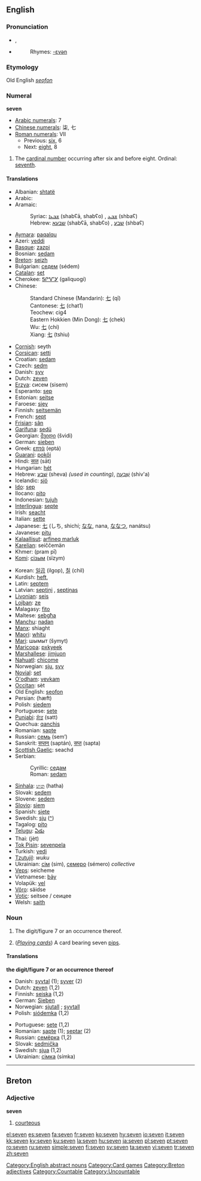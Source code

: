 ==English==

{{rank|political|reading|German|776|seven|notice|week|stone}}

===Pronunciation===
*{{IPA|/ˈsɛvən/}}, {{SAMPA|/"sEv@n/}}
*{{audio|en-us-seven.ogg|Audio (US)}}
*:Rhymes: [[Rhymes:English:-ɛvən|-ɛvən]]

===Etymology===
Old English ''[[seofon]]''

===Numeral===
{{wikipedia}}
'''seven'''

*[[w:Arabic numerals|Arabic numerals]]: 7
*[[w:Chinese numerals|Chinese numerals]]: 柒, 七
*[[w:Roman numerals|Roman numerals]]: VII
**Previous: [[six]], 6
**Next: [[eight]], 8

# {{cardinal}} The [[cardinal number]] occurring after six and before eight. Ordinal: [[seventh]].

====Translations====
{{top}}
*Albanian: [[shtatë]]
*Arabic: {{ARchar|[[سبعة]]}} {{Unicode|(sábʕa)}}
*Aramaic:
*:Syriac: [[ܫܒܥܐ]] (shabʕā, shabʕo) {{m}}, [[ܫܒܥ]] (shbaʕ) {{f}}
*:Hebrew: [[שבעא]] (shabʕā, shabʕo) {{m}}, [[שבע]] (shbaʕ) {{f}}
*[[Aymara]]: [[paqalqu]]
*Azeri: [[yeddi]]
*[[Basque]]: [[zazpi]]
*Bosnian: [[sedam#Bosnian|sedam]]
*[[Breton]]: [[seizh]]
*Bulgarian: [[седем]] (sédem)
*[[Catalan]]: [[set]]
*Cherokee: [[ᎦᎵᏉᎩ]] (galiquogi)
*Chinese:
*:Standard Chinese (Mandarin): [[七]] (qī)
*:Cantonese: [[七]] (chat1)
*:Teochew: cig4
*:Eastern Hokkien (Min Dong): [[七]] (chek)
*:Wu: [[七]] (chi)
*:Xiang: [[七]] (tshiu)
*[[Cornish]]: seyth
*[[Corsican]]: [[setti]]
*Croatian: [[sedam#Croatian|sedam]]
*Czech: [[sedm]]
*Danish: [[syv]]
*Dutch: [[zeven]]
*[[Erzya]]: сисем (sisem)
*Esperanto: [[sep]]
*Estonian: [[seitse]]
*Faroese: [[sjey]]
*Finnish: [[seitsemän]]
*French: [[sept]]
*[[Frisian]]: [[sân]]
*[[Garífuna]]: [[sedü]]
*Georgian: [[შვიდი]] (švidi)
*German: [[sieben]]
*Greek: [[επτά]] (eptá)
*[[Guarani]]: [[pokõi]]
*Hindi: [[सात]] (sāt)
*Hungarian: [[hét]]
*Hebrew: [[שבע|שֶׁבַע]] (sheva) {{f}} ''(used in counting)'', [[שבעה|שִׁבְעָה]] (shiv'a) {{m}}
*Icelandic: [[sjö]]
*[[Ido]]: [[sep]]
*Ilocano: [[pito]]
*Indonesian: [[tujuh]]
*[[Interlingua]]: [[septe]]
*Irish: [[seacht]]
*Italian: [[sette]]
*Japanese: [[七]] (しち, shichí; [[なな]], nana, [[ななつ]], nanátsu)
*Javanese: [[pitu]]
*[[Kalaallisut]]: [[arfineq marluk]]
*[[Karelian]]: seiččemän
*Khmer: {{KMchar|[[ប្រាំពីរ]]}} (pram pī)
*[[Komi]]: [[сізым]] (sïzym)
{{mid}}
*Korean: [[일곱]] (ilgop), [[칠]] (chil)
*Kurdish: [[heft]], {{KUchar|[[حه‌وت]]}}
*Latin: [[septem]]
*Latvian: [[septiņi]] {{m}}, [[septiņas]] {{f}}
*[[Livonian]]: [[seis]]
*[[Lojban]]: [[ze]]
*Malagasy: [[fito]]
*Maltese: [[sebgħa]]
*[[Manchu]]: [[nadan]]
*[[Manx]]: shiaght
*[[Maori]]: [[whitu]]
*[[Mari]]: шымыт (šymyt)
*[[Maricopa]]: [[pxkyeek]]
*[[Marshallese]]: [[jimjuon]]
*[[Nahuatl]]: [[chicome]]
*Norwegian: [[sju]], [[syv]]
*[[Novial]]: [[set]]
*[[O'odham]]: [[vevkam]]
*[[Occitan]]: sèt
*Old English: [[seofon]]
*Persian: {{FAchar|[[هفت|هَفت]]}} (hæft)
*Polish: [[siedem]]
*Portuguese: [[sete]]
*[[Punjabi]]: [[ਸੱਤ]] (satt)
*Quechua: [[qanchis]]
*Romanian: [[şapte]]
*Russian: [[семь]] (sem’)
*Sanskrit: [[सप्तन्]] (saptán), [[सप्त]] (sapta)
*[[Scottish Gaelic]]: seachd
*Serbian:
*:Cyrillic: [[седам#Serbian|седам]]
*:Roman: [[sedam#Serbian|sedam]]
*[[Sinhala]]: [[හත]] (hatha)
*Slovak: [[sedem#Slovak|sedem]]
*Slovene: [[sedem]]
*[[Slovio]]: [[siem]]
*Spanish: [[siete]]
*Swedish: [[sju]] ([[:sv:sju|^]])
*Tagalog: [[pito]]
*[[Telugu]]: [[ఏడు]]
*Thai: {{THchar|[[เจ็ด]]}} (jèt)
*[[Tok Pisin]]: [[sevenpela]]
*Turkish: [[yedi]]
*[[Tzutujil]]: ''wuku''
*Ukrainian: [[сім]] (sim), [[семеро]] (sémero) ''collective''
*[[Veps]]: seicheme
*Vietnamese: [[bảy]]
*Volapük: [[vel]]
*[[Võro]]: säidse
*[[Votic]]: seitsee / сеицее
*Welsh: [[saith]]
{{bottom}}

===Noun===
{{en-noun|s|-}}

# The digit/figure 7 or an occurrence thereof.
# {{countable}} (''[[playing_cards|Playing cards]]'') A card bearing seven [[pip]]s.

====Translations====
{{rfc-trans}}
'''the digit/figure 7 or an occurrence thereof'''
{{top}}
*Danish: [[syvtal]] {{n}} (1); [[syver]] {{c}} (2)
*Dutch: [[zeven]] {{f}} (1,2)
*Finnish: [[seiska]] (1,2)
*German: [[Sieben]] {{f}}
*Norwegian: [[sjutall]] {{n}}; [[syvtall]] {{n}}
*Polish: [[siódemka]] {{f}} (1,2)
{{mid}}
*Portuguese: [[sete]] {{m}} (1,2)
*Romanian: [[şapte]] {{m}} (1); [[şeptar]] {{m}} (2)
*Russian: [[семёрка]] {{f}} (1,2)
*Slovak: [[sedmička#Slovak|sedmička]] {{f}}
*Swedish: [[sjua]] (1,2)
*Ukrainian: [[сімка]] (símka) {{f}}
{{bottom}}

[[Category:English abstract nouns]]

----

==Breton==

===Adjective===
'''seven'''

# [[courteous]]

[[Category:Card games]]
[[Category:Breton adjectives]]
[[Category:Countable]]
[[Category:Uncountable]]

[[el:seven]]
[[es:seven]]
[[fa:seven]]
[[fr:seven]]
[[ko:seven]]
[[hy:seven]]
[[io:seven]]
[[it:seven]]
[[kk:seven]]
[[ky:seven]]
[[ku:seven]]
[[la:seven]]
[[hu:seven]]
[[ja:seven]]
[[pl:seven]]
[[pt:seven]]
[[ro:seven]]
[[ru:seven]]
[[simple:seven]]
[[fi:seven]]
[[sv:seven]]
[[ta:seven]]
[[vi:seven]]
[[tr:seven]]
[[zh:seven]]